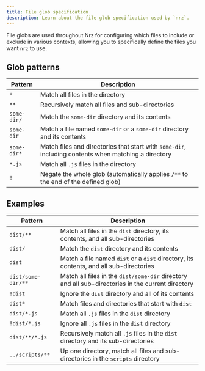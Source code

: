 ```yaml
---
title: File glob specification
description: Learn about the file glob specification used by `nrz`.
---
```


File globs are used throughout Nrz for configuring which files to include or exclude in various contexts, allowing you to specifically define the files you want `nrz` to use.

## Glob patterns

| Pattern     | Description                                                                                          |
| ----------- | ---------------------------------------------------------------------------------------------------- |
| `*`         | Match all files in the directory                                                                     |
| `**`        | Recursively match all files and sub-directories                                                      |
| `some-dir/` | Match the `some-dir` directory and its contents                                                      |
| `some-dir`  | Match a file named `some-dir` or a `some-dir` directory and its contents                             |
| `some-dir*` | Match files and directories that start with `some-dir`, including contents when matching a directory |
| `*.js`      | Match all `.js` files in the directory                                                               |
| `!`         | Negate the whole glob (automatically applies `/**` to the end of the defined glob)                   |

## Examples

| Pattern            | Description                                                                                       |
| ------------------ | ------------------------------------------------------------------------------------------------- |
| `dist/**`          | Match all files in the `dist` directory, its contents, and all sub-directories                    |
| `dist/`            | Match the `dist` directory and its contents                                                       |
| `dist`             | Match a file named `dist` or a `dist` directory, its contents, and all sub-directories            |
| `dist/some-dir/**` | Match all files in the `dist/some-dir` directory and all sub-directories in the current directory |
| `!dist`            | Ignore the `dist` directory and all of its contents                                               |
| `dist*`            | Match files and directories that start with `dist`                                                |
| `dist/*.js`        | Match all `.js` files in the `dist` directory                                                     |
| `!dist/*.js`       | Ignore all `.js` files in the `dist` directory                                                    |
| `dist/**/*.js`     | Recursively match all `.js` files in the `dist` directory and its sub-directories                 |
| `../scripts/**`    | Up one directory, match all files and sub-directories in the `scripts` directory                  |
